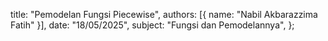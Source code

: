   title: "Pemodelan Fungsi Piecewise",
  authors: [{ name: "Nabil Akbarazzima Fatih" }],
  date: "18/05/2025",
  subject: "Fungsi dan Pemodelannya",
};
